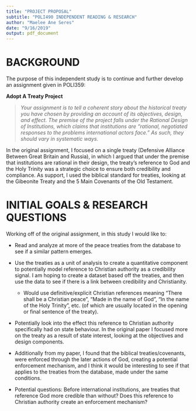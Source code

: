 ```yaml
---
title: "PROJECT PROPOSAL"
subtitle: "POLI490 INDEPENDENT READING & RESEARCH"
author: "Maelee Ane Seres"
date: "9/16/2019"
output: pdf_document
---
```


# BACKGROUND

The purpose of this independent study is to continue and further develop an assignment given in POLI359:

**Adopt A Treaty Project**  

> *Your assignment is to tell a coherent story about the historical treaty you have chosen by providing an account of its objectives, design, and effect. The premise of the project falls under the Rational Design of Institutions, which claims that institutions are "rational, negotiated responses to the problems international actors face." As such, they should vary in systematic ways.*

In the original assignment, I focused on a single treaty (Defensive Alliance Between Great Britain and Russia), in which I argued that under the premise that institutions are rational in their design, the treaty’s reference to God and the Holy Trinity was a strategic choice to ensure both credibility and compliance. As support, I used the biblical standard for treaties, looking at the Gibeonite Treaty and the 5 Main Covenants of the Old Testament. 

# INITIAL GOALS & RESEARCH QUESTIONS

Working off of the original assignment, in this study I would like to:

* Read and analyze at more of the peace treaties from the database to see if a similar pattern emerges.

* Use the treaties as a unit of analysis to create a quantitative component to potentially model reference to Christian authority as a credibility signal. I am hoping to create a dataset based off the treaties, and then use the data to see if there is a link between credibility and Christianity.

    + Would use definitive/explicit Christian references meaning "There shall be a Christian peace", "Made in the name of God", "In the name of the Holy Trinity", etc. (of which are usually located in the opening or final sentence of the treaty).

* Potentially look into the effect this reference to Christian authority specifically had on state behaviour. In the original paper I focused more on the treaty as a result of state interest, looking at the objectives and design components. 

* Additionally from my paper, I found that the biblical treaties/covenants, were enforced through the later actions of God, creating a potential enforcement mechanism, and I think it would be interesting to see if that applies to the treaties from the database, made under the same conditions. 

* Potential questions: Before international institutions, are treaties that reference God more credible than without? Does this reference to Christian authority create an enforcement mechanism?
